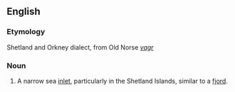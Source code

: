 ==English==

===Etymology===
Shetland and Orkney dialect, from Old Norse ''[[vagr]]''

===Noun===
{{en-noun}}

# {{CW}} A narrow sea [[inlet]], particularly in the Shetland Islands, similar to a [[fjord]].